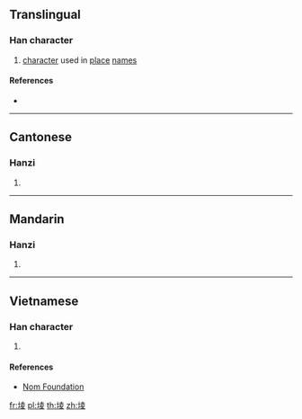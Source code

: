 {{character info/new}}
==Translingual==

===Han character===
{{Han char|rn=32|rad=土|as=08|sn=11|four=44147|canj=GGCE|ids=⿰土夌}}

# [[character]] used in [[place]] [[name]]s

====References====
* {{Han ref|kx=0232.181|hdz=10449.020|uh=580E|ud=22542|bh=D4C2|bd=54466}}

----

==Cantonese==

===Hanzi===
{{yue-hanzi|jyut=|y=ling4}}

# {{defn|lang=yue|sort=土08}}

----

==Mandarin==

===Hanzi===
{{cmn-hanzi|pin=[[lèng]] ([[leng4]])|wg=leng<sup>4</sup>}}

# {{defn|lang=cmn|sort=土08}}

----

==Vietnamese==

===Han character===
{{vi-hantu|[[lăng]]|rs=土08}}

# {{defn|lang=vi|sort=土08}}

====References====
* [http://nomfoundation.org/common/nom_details.php?codepoint=580e Nom Foundation]

[[fr:堎]]
[[pl:堎]]
[[th:堎]]
[[zh:堎]]